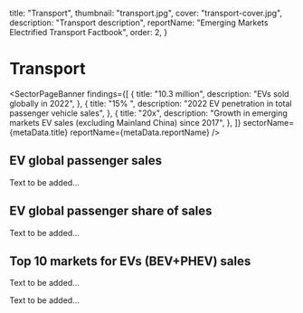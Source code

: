   title: "Transport",
  thumbnail: "transport.jpg",
  cover: "transport-cover.jpg",
  description: "Transport description",
  reportName: "Emerging Markets Electrified Transport Factbook",
  order: 2,
}



# Transport

<SectorPageBanner
  findings={[
    {
      title: "10.3 million",
      description: "EVs sold globally in 2022",
    },
    {
      title: "15% ",
      description: "2022 EV penetration in total passenger vehicle sales",
    },
    {
      title: "20x",
      description:
        "Growth in emerging markets EV sales (excluding Mainland China) since 2017",
    },
  ]}
  sectorName={metaData.title}
  reportName={metaData.reportName}
/>


## EV global passenger sales

Text to be added...

<MiniChart src="/data/sector/transport/global_passenger_EV_sales_2023.csv" />

## EV global passenger share of sales

Text to be added...

<MiniChart src="/data/sector/transport/global_passenger_EV_share_of_sales_2023.csv" />

## Top 10 markets for EVs (BEV+PHEV) sales

Text to be added...

<MiniChart src="/data/sector/transport/top_10_developed_markets_in_EV_sales_2022.csv" />

Text to be added...

<MiniChart src="/data/sector/transport/top_10_developing_markets_in_EV_sales_2022.csv" />